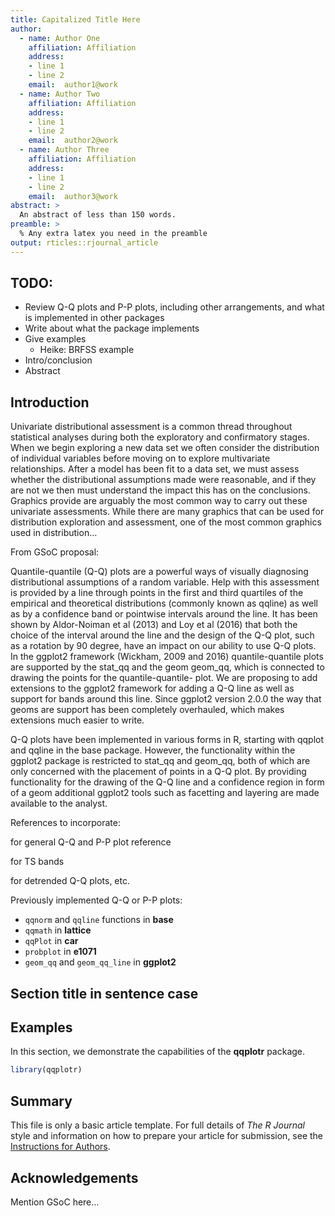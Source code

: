 ```yaml
---
title: Capitalized Title Here
author:
  - name: Author One
    affiliation: Affiliation
    address:
    - line 1
    - line 2
    email:  author1@work
  - name: Author Two
    affiliation: Affiliation
    address:
    - line 1
    - line 2
    email:  author2@work
  - name: Author Three
    affiliation: Affiliation
    address:
    - line 1
    - line 2
    email:  author3@work
abstract: >
  An abstract of less than 150 words.
preamble: >
  % Any extra latex you need in the preamble
output: rticles::rjournal_article
---
```


## TODO:

* Review Q-Q plots and P-P plots, including other arrangements, and what is implemented in other packages
* Write about what the package implements
* Give examples
    + Heike: BRFSS example
* Intro/conclusion
* Abstract


## Introduction

Univariate distributional assessment is a common thread throughout statistical analyses during both the exploratory and confirmatory stages. When we begin exploring a new data set we often consider the distribution of individual variables before moving on to explore multivariate relationships. After a model has been fit to a data set, we must assess whether the distributional assumptions made were reasonable, and if they are not we then must understand the impact this has on the conclusions. Graphics provide are arguably the most common way to carry out these univariate assessments. While there are many graphics that can be used for distribution exploration and assessment, one of the most common graphics used in distribution...


From GSoC proposal:

Quantile-quantile (Q-Q) plots are a powerful ways of visually diagnosing distributional assumptions of a random variable. Help with this assessment is provided by a line through points in the first and third quartiles of the empirical and theoretical distributions (commonly known as qqline) as well as by a confidence band or pointwise intervals around the line. It has been shown by Aldor-Noiman et al (2013) and Loy et al (2016) that both the choice of the interval around the line and the design of the Q-Q plot, such as a rotation by 90 degree, have an impact on our ability to use Q-Q plots. In the ggplot2 framework (Wickham, 2009 and 2016) quantile-quantile plots are supported by the stat_qq and the geom geom_qq, which is connected to drawing the points for the quantile-quantile- plot. We are proposing to add extensions to the ggplot2 framework for adding a Q-Q line as well as support for bands around this line. Since ggplot2 version 2.0.0 the way that geoms are support has been completely overhauled, which makes extensions much easier to write.


Q-Q plots have been implemented in various forms in R, starting with qqplot and qqline in the base package. However, the functionality within the ggplot2 package is restricted to stat_qq and geom_qq, both of which are only concerned with the placement of points in a Q-Q plot. By providing functionality for the drawing of the Q-Q line and a confidence region in form of a geom additional ggplot2 tools such as facetting and layering are made available to the analyst.



References to incorporate:

\citet{Wilk1968-ii} for general Q-Q and P-P plot reference

\citet{Aldor-Noiman2013-xw} for TS bands

\citet{Loy2016-fg} for detrended Q-Q plots, etc.

Previously implemented Q-Q or P-P plots:

* `qqnorm` and `qqline` functions in **base** \citep{R}
* `qqmath` in **lattice** \citep{lattice}
* `qqPlot` in **car** \citep{car}
* `probplot` in **e1071** \citep{e1071}
* `geom_qq` and `geom_qq_line` in **ggplot2** \citep{ggplot2}


## Section title in sentence case



## Examples

In this section, we demonstrate the capabilities of the **qqplotr** package.

```r
library(qqplotr)
```


## Summary

This file is only a basic article template. For full details of _The R Journal_ style and information on how to prepare your article for submission, see the [Instructions for Authors](https://journal.r-project.org/share/author-guide.pdf).
\bibliography{RJreferences}

## Acknowledgements

Mention GSoC here...
